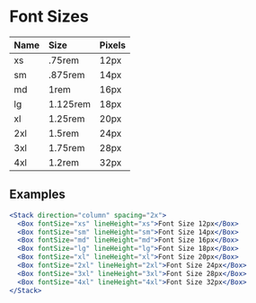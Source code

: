 
# Font Sizes

<ThemeParser theme="fontSizes" />

| Name | Size     | Pixels |
| :--- | :------  | :----- |
| xs   | .75rem   | 12px   |
| sm   | .875rem  | 14px   |
| md   | 1rem     | 16px   |
| lg   | 1.125rem | 18px   |
| xl   | 1.25rem  | 20px   |
| 2xl  | 1.5rem   | 24px   |
| 3xl  | 1.75rem  | 28px   |
| 4xl  | 1.2rem   | 32px   |

## Examples

```jsx
<Stack direction="column" spacing="2x">
  <Box fontSize="xs" lineHeight="xs">Font Size 12px</Box>
  <Box fontSize="sm" lineHeight="sm">Font Size 14px</Box>
  <Box fontSize="md" lineHeight="md">Font Size 16px</Box>
  <Box fontSize="lg" lineHeight="lg">Font Size 18px</Box>
  <Box fontSize="xl" lineHeight="xl">Font Size 20px</Box>
  <Box fontSize="2xl" lineHeight="2xl">Font Size 24px</Box>
  <Box fontSize="3xl" lineHeight="3xl">Font Size 28px</Box>
  <Box fontSize="4xl" lineHeight="4xl">Font Size 32px</Box>
</Stack>
```
